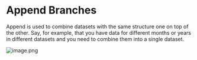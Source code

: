 # Append Branches

Append is used to combine datasets with the same structure one on top of the other. Say, for example, that you have data for different months or years in different datasets and you need to combine them into a single dataset.

![image.png](https://alphacast-images.s3.us-west-2.amazonaws.com/next-s3-uploads/966cdfa9-33db-440c-8715-58c4d4c9bd91/append.jpg)
